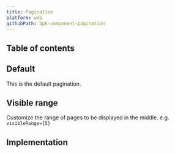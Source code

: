 ```yaml
---
title: Pagination
platform: web
githubPath: bpk-component-pagination
---
```




## Table of contents

## Default

This is the default pagination.

<PresentationBlock>
  <DefaultPaginationExample />
</PresentationBlock>

## Visible range

Customize the range of pages to be displayed in the middle. e.g. `visibleRange={5}`

<PresentationBlock>
  <VisibleRangeExample />
</PresentationBlock>

## Implementation

<Readme file={readme} />